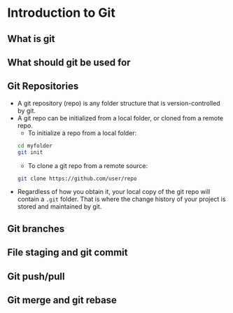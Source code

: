 # Introduction to Git

## What is git

## What should git be used for

## Git Repositories

- A git repository (repo) is any folder structure that is version-controlled by git.
- A git repo can be initialized from a local folder, or cloned from a remote repo.
  - To initialize a repo from a local folder:
```bash
cd myfolder
git init
```
  - To clone a git repo from a remote source:
```bash
git clone https://github.com/user/repo
```
- Regardless of how you obtain it, your local copy of the git repo will contain a `.git` folder. That is where the change history of your project is stored and maintained by git.

## Git branches

## File staging and git commit

## Git push/pull

## Git merge and git rebase

